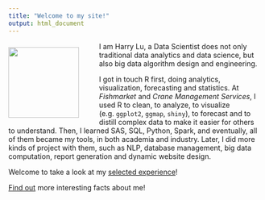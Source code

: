 ```yaml
---
title: "Welcome to my site!"
output: html_document
---
```

<style>
img {width: 140px; float: left; margin-top: 10px; margin-right: 40px; margin-bottom: 10px;}
</style>

![](Business_Photo_Small.png)

I am Harry Lu, a Data Scientist does not only traditional data analytics and data science, but also big data algorithm design and engineering.

I got in touch R first, doing analytics, visualization, forecasting and statistics. At *Fishmarket* and *Crane Management Services*, I used R to clean, to analyze, to visualize (e.g. `ggplot2`, `ggmap`, `shiny`), to forecast and to distill complex data to make it easier for others to understand. Then, I learned SAS, SQL, Python, Spark, and eventually, all of them became my tools, in both academia and industry. Later, I did more kinds of project with them, such as NLP, database management, big data computation, report generation and dynamic website design.

Welcome to take a look at my [selected experience](Resume.html)!

[Find out](About.html) more interesting facts about me!



<script type="text/javascript">
var caution = false
function setCookie(name, value, expires, path, domain, secure) {
  var curCookie = name + "=" + escape(value) +
                  ((expires)?"; expires=" + expires.toGMTString() : "") +
                  ((path)?"; path=" + path : "") +
                  ((domain)?"; domain=" + domain : "") +
                  ((secure)?"; secure" : "")
  if (!caution || (name + "=" + escape(value)).length <= 4000) {
    document.cookie = curCookie
  }
  else if(confirm("Cookie exceeds 4KB and will be cut!")) {
    document.cookie = curCookie
  }
}
function getCookie(name) {
  var prefix = name + "="
  var cookieStartIndex = document.cookie.indexOf(prefix)
  if (cookieStartIndex == -1) {
    return null
  }    
  var cookieEndIndex=document.cookie.indexOf(";", cookieStartIndex + prefix.length)
  if(cookieEndIndex == -1) {
    cookieEndIndex = document.cookie.length
  }
  return unescape(document.cookie.substring(cookieStartIndex + prefix.length, cookieEndIndex))
}
function deleteCookie(name, path, domain) {
  if(getCookie(name)) {
    document.cookie = name + "=" +
                      ((path)?"; path=" + path : "") +
                      ((domain)?"; domain=" + domain : "") +
                      "; expires=Thu, 01-Jan-70 00:00:01 GMT"
  }
}
function fixDate(date) {
  var base = new Date(0)
  var skew = base.getTime()
  if(skew > 0) {
    date.setTime(date.getTime() - skew)
  }    
}
var now = new Date()
fixDate(now)
now.setTime(now.getTime() + 365 * 24 * 60 * 60 * 1000)
var visits = getCookie("counter")
if(!visits) {
  visits = 1;
}  
else {
  visits = parseInt(visits) + 1;
}  
setCookie("counter", visits, now)
document.write("Number of Visit: " + visits)
</script>